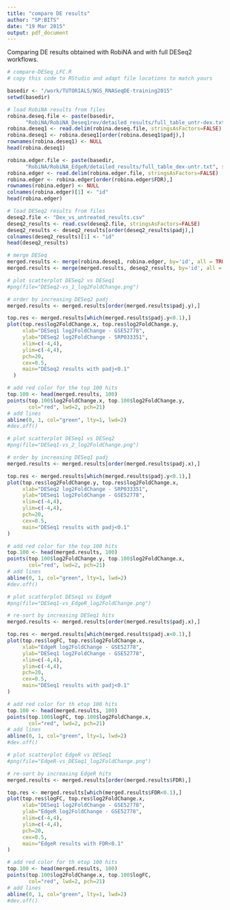 ```yaml
---
title: "compare DE results"
author: "SP:BITS"
date: "19 Mar 2015"
output: pdf_document
---
```


Comparing DE results obtained with RobiNA and with full DESeq2 workflows.

```r
# compare-DESeq_LFC.R
# copy this code to RStudio and adapt file locations to match yours

basedir <- "/work/TUTORIALS/NGS_RNASeqDE-training2015"
setwd(basedir)

# load RobiNA results from files
robina.deseq.file <- paste(basedir, 
      "RobiNA/RobiNA_Deseq1rev/detailed_results/full_table_untr-dex.txt", sep="/")
robina.deseq1 <- read.delim(robina.deseq.file, stringsAsFactors=FALSE)
robina.deseq1 <- robina.deseq1[order(robina.deseq1$padj),]
rownames(robina.deseq1) <- NULL
head(robina.deseq1)

robina.edger.file <- paste(basedir, 
      "RobiNA/RobiNA_EdgeR/detailed_results/full_table_dex-untr.txt", sep="/")
robina.edger <- read.delim(robina.edger.file, stringsAsFactors=FALSE)
robina.edger <- robina.edger[order(robina.edger$FDR),]
rownames(robina.edger) <- NULL
colnames(robina.edger)[1] <- "id"
head(robina.edger)

# load DESeq2 results from files
deseq2.file <- "Dex_vs_untreated_results.csv"
deseq2_results <- read.csv(deseq2.file, stringsAsFactors=FALSE)
deseq2_results <- deseq2_results[order(deseq2_results$padj),]
colnames(deseq2_results)[1] <- "id"
head(deseq2_results)

# merge DESeq
merged.results <- merge(robina.deseq1, robina.edger, by='id', all = TRUE) 
merged.results <- merge(merged.results, deseq2_results, by='id', all = TRUE) 

# plot scatterplot DESeq2 vs DESeq1
#png(file="DESeq2-vs_1_log2FoldChange.png")

# order by increasing DESeq2 padj
merged.results <- merged.results[order(merged.results$padj.y),]

top.res <- merged.results[which(merged.results$padj.y<0.1),]
plot(top.res$log2FoldChange.x, top.res$log2FoldChange.y,
     xlab="DESeq1 log2FoldChange - GSE52778",
     ylab="DESeq2 log2FoldChange - SRP033351",
     xlim=c(-4,4),
     ylim=c(-4,4),
     pch=20,
     cex=0.5,
     main="DESeq2 results with padj<0.1"
  )

# add red color for the top 100 hits
top.100 <- head(merged.results, 100)
points(top.100$log2FoldChange.x, top.100$log2FoldChange.y,
       col="red", lwd=2, pch=21)
# add lines
abline(0, 1, col="green", lty=1, lwd=2)
#dev.off()

# plot scatterplot DESeq1 vs DESeq2
#png(file="DESeq1-vs_2_log2FoldChange.png")

# order by increasing DESeq1 padj
merged.results <- merged.results[order(merged.results$padj.x),]

top.res <- merged.results[which(merged.results$padj.y<0.1),]
plot(top.res$log2FoldChange.y, top.res$log2FoldChange.x,
     xlab="DESeq2 log2FoldChange - SRP033351",
     ylab="DESeq1 log2FoldChange - GSE52778",
     xlim=c(-4,4),
     ylim=c(-4,4),
     pch=20,
     cex=0.5,
     main="DESeq1 results with padj<0.1"
)

# add red color for the top 100 hits
top.100 <- head(merged.results, 100)
points(top.100$log2FoldChange.y, top.100$log2FoldChange.x,
       col="red", lwd=2, pch=21)
# add lines
abline(0, 1, col="green", lty=1, lwd=2)
#dev.off()

# plot scatterplot DESeq1 vs EdgeR
#png(file="DESeq1-vs_EdgeR_log2FoldChange.png")

# re-sort by increasing DESeq1 hits
merged.results <- merged.results[order(merged.results$padj.x),]

top.res <- merged.results[which(merged.results$padj.x<0.1),]
plot(top.res$logFC, top.res$log2FoldChange.x,
     xlab="EdgeR log2FoldChange - GSE52778",
     ylab="DESeq1 log2FoldChange - GSE52778",
     xlim=c(-4,4),
     ylim=c(-4,4),
     pch=20,
     cex=0.5,
     main="DESeq1 results with padj<0.1"
)

# add red color for th etop 100 hits
top.100 <- head(merged.results, 100)
points(top.100$logFC, top.100$log2FoldChange.x,
       col="red", lwd=2, pch=21)
# add lines
abline(0, 1, col="green", lty=1, lwd=2)
#dev.off()

# plot scatterplot EdgeR vs DESeq1 
#png(file="EdgeR-vs_DESeq1_log2FoldChange.png")

# re-sort by increasing EdgeR hits
merged.results <- merged.results[order(merged.results$FDR),]

top.res <- merged.results[which(merged.results$FDR<0.1),]
plot(top.res$logFC, top.res$log2FoldChange.x,
     xlab="DESeq1 log2FoldChange - GSE52778",
     ylab="EdgeR log2FoldChange - GSE52778",
     xlim=c(-4,4),
     ylim=c(-4,4),
     pch=20,
     cex=0.5,
     main="EdgeR results with FDR<0.1"
)

# add red color for th etop 100 hits
top.100 <- head(merged.results, 100)
points(top.100$log2FoldChange.x, top.100$logFC, 
       col="red", lwd=2, pch=21)
# add lines
abline(0, 1, col="green", lty=1, lwd=2)
#dev.off()
```
